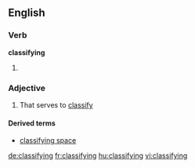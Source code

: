 ==English==

===Verb===
'''classifying'''

# {{present participle of|classify}}

===Adjective===
{{en-adj}}

# That serves to [[classify]]

====Derived terms====
* [[classifying space]]

[[de:classifying]]
[[fr:classifying]]
[[hu:classifying]]
[[vi:classifying]]